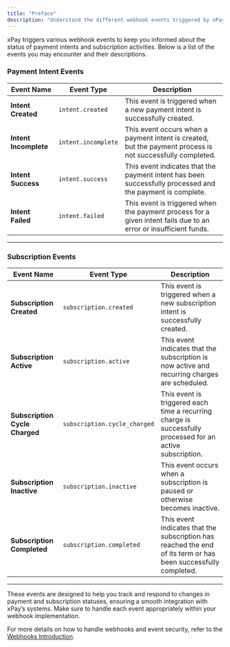 ```yaml
---
title: "Preface"
description: "Understand the different webhook events triggered by xPay during the payment and subscription processes."
---
```


xPay triggers various webhook events to keep you informed about the status of payment intents and subscription activities. Below is a list of the events you may encounter and their descriptions.

### Payment Intent Events

| **Event Name**           | **Event Type**            | **Description**                                                                                     |
|--------------------------|---------------------------|-----------------------------------------------------------------------------------------------------|
| **Intent Created**        | `intent.created`          | This event is triggered when a new payment intent is successfully created.                           |
| **Intent Incomplete**     | `intent.incomplete`       | This event occurs when a payment intent is created, but the payment process is not successfully completed. |
| **Intent Success**        | `intent.success`          | This event indicates that the payment intent has been successfully processed and the payment is complete.  |
| **Intent Failed**         | `intent.failed`           | This event is triggered when the payment process for a given intent fails due to an error or insufficient funds. |

---

### Subscription Events

| **Event Name**              | **Event Type**               | **Description**                                                                                     |
|-----------------------------|------------------------------|-----------------------------------------------------------------------------------------------------|
| **Subscription Created**     | `subscription.created`       | This event is triggered when a new subscription intent is successfully created.                            |
| **Subscription Active**      | `subscription.active`        | This event indicates that the subscription is now active and recurring charges are scheduled.       |
| **Subscription Cycle Charged** | `subscription.cycle_charged` | This event is triggered each time a recurring charge is successfully processed for an active subscription. |
| **Subscription Inactive**    | `subscription.inactive`      | This event occurs when a subscription is paused or otherwise becomes inactive.           |
| **Subscription Completed**   | `subscription.completed`     | This event indicates that the subscription has reached the end of its term or has been successfully completed. |

---

These events are designed to help you track and respond to changes in payment and subscription statuses, ensuring a smooth integration with xPay’s systems. Make sure to handle each event appropriately within your webhook implementation.

For more details on how to handle webhooks and event security, refer to the [Webhooks Introduction](/webhooks/introduction).
